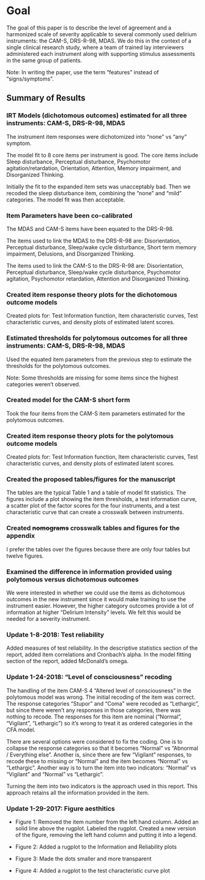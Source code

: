 
# Goal
The goal of this paper is to describe the level of agreement and a harmonized scale of severity applicable to several commonly used delirium instruments: the CAM-S, DRS-R-98, MDAS. We do this in the context of a single clinical research study, where a team of trained lay interviewers administered each instrument along with supporting stimulus assessments in the same group of patients.

Note: In writing the paper, use the term "features" instead of "signs/symptoms".

## Summary of Results
### IRT Models (dichotomous outcomes) estimated for all three instruments: CAM-S, DRS-R-98, MDAS

The instrument item responses were dichotomized into "none" vs "any" symptom.

The model fit to 8 core items per instrument is good. The core items include Sleep disturbance, Perceptual disturbance, Psychomotor agitation/retardation, Orientation, Attention, Memory impairment, and Disorganized Thinking. 

Initially the fit to the expanded item sets was unacceptably bad. Then we recoded the sleep disturbance item, combining the "none" and "mild" categories.  The model fit was then acceptable.  


### Item Parameters have been co-calibrated

The MDAS and CAM-S items have been equated to the DRS-R-98.  

The items used to link the MDAS to the DRS-R-98 are: Disorientation, Perceptual disturbance, Sleep/wake cycle disturbance, Short term memory impairment, Delusions, and Disorganized Thinking.

The items used to link the CAM-S to the DRS-R-98 are: Disorientation, Perceptual disturbance, Sleep/wake cycle disturbance, Psychomotor agitation, Psychomotor retardation, Attention and Disorganized Thinking.

### Created item response theory plots for the dichotomous outcome models

Created plots for: Test Information function, Item characteristic curves, Test characteristic curves, and density plots of estimated latent scores.

### Estimated thresholds for polytomous outcomes for all three instruments: CAM-S, DRS-R-98, MDAS

Used the equated item parameters from the previous step to estimate the thresholds for the polytomous outcomes.

Note: Some thresholds are missing for some items since the highest categories weren't observed.

### Created model for the CAM-S short form

Took the four items from the CAM-S item parameters estimated for the polytomous outcomes.

### Created item response theory plots for the polytomous outcome models

Created plots for: Test Information function, Item characteristic curves, Test characteristic curves, and density plots of estimated latent scores.

### Created the proposed tables/figures for the manuscript

The tables are the typical Table 1 and a table of model fit statistics.  The figures include a plot showing the item thresholds, a test information curve, a scatter plot of the factor scores for the four instruments, and a test characteristic curve that can create a crosswalk between instruments.

### Created ~~nomograms~~ crosswalk tables and figures for the appendix

I prefer the tables over the figures because there are only four tables but twelve figures.

### Examined the difference in information provided using polytomous versus dichotomous outcomes

We were interested in whether we could use the items as dichotomous outcomes in the new instrument since it would make training to use the instrument easier.  However, the higher category outcomes provide a lot of information at higher "Delirium Intensity" levels.  We felt this would be needed for a severity instrument.

### Update 1-8-2018: Test reliability

Added measures of test reliability.  In the descriptive statistics section of the report, added item correlations and Cronbach's alpha.  In the model fitting section of the report, added McDonald's omega.

### Update 1-24-2018: "Level of consciousness" recoding

The handling of the item CAM-S 4 "Altered level of consciousness" in the polytomous model was wrong.  The initial recoding of the item was correct.  The response categories "Stupor" and "Coma" were recoded as "Lethargic", but since there weren't any responses in those categories, there was nothing to recode.  The responses for this item are nominal ("Normal", "Vigilant", "Lethargic") so it's wrong to treat it as ordered categories in the CFA model.  

There are several options were considered to fix the coding.  One is to collapse the response categories so that it becomes "Normal" vs "Abnormal / Everything else".  Another is, since there are few "Vigilant" responses, to recode these to missing or "Normal" and the item becomes "Normal" vs "Lethargic". Another way is to turn the item into two indicators: "Normal" vs "Vigilant" and "Normal" vs "Lethargic".  

Turning the item into two indicators is the approach used in this report.  This approach retains all the information provided in the item.


### Update 1-29-2017: Figure aesthitics 

* Figure 1: Removed the item number from the left hand column.  Added an solid line above the rugplot.  Labeled the rugplot. Created a new version of the figure, removing the left hand column and putting it into a legend.

* Figure 2: Added a rugplot to the Information and Reliability plots

* Figure 3: Made the dots smaller and more transparent

* Figure 4: Added a rugplot to the test characteristic curve plot



